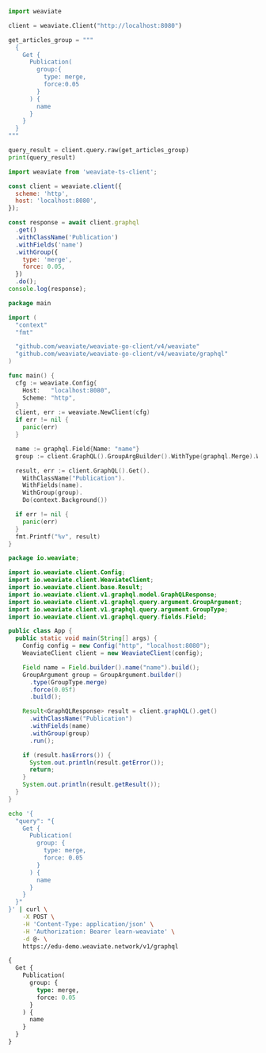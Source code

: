 
<Tabs groupId="languages">
  <TabItem value="py4" label="Python (v4)">
    <FilteredTextBlock
      text={PyCode}
      startMarker="# START MergingEntities"
      endMarker="# END MergingEntities"
      language="py"
    />
  </TabItem>

<TabItem value="py3" label="Python (v3)">

```python
import weaviate

client = weaviate.Client("http://localhost:8080")

get_articles_group = """
  {
    Get {
      Publication(
        group:{
          type: merge,
          force:0.05
        }
      ) {
        name
      }
    }
  }
"""

query_result = client.query.raw(get_articles_group)
print(query_result)
```

</TabItem>
<TabItem value="js" label="JavaScript/TypeScript">

```js
import weaviate from 'weaviate-ts-client';

const client = weaviate.client({
  scheme: 'http',
  host: 'localhost:8080',
});

const response = await client.graphql
  .get()
  .withClassName('Publication')
  .withFields('name')
  .withGroup({
    type: 'merge',
    force: 0.05,
  })
  .do();
console.log(response);
```

</TabItem>
<TabItem value="go" label="Go">

```go
package main

import (
  "context"
  "fmt"

  "github.com/weaviate/weaviate-go-client/v4/weaviate"
  "github.com/weaviate/weaviate-go-client/v4/weaviate/graphql"
)

func main() {
  cfg := weaviate.Config{
    Host:   "localhost:8080",
    Scheme: "http",
  }
  client, err := weaviate.NewClient(cfg)
  if err != nil {
    panic(err)
  }

  name := graphql.Field{Name: "name"}
  group := client.GraphQL().GroupArgBuilder().WithType(graphql.Merge).WithForce(0.05)

  result, err := client.GraphQL().Get().
    WithClassName("Publication").
    WithFields(name).
    WithGroup(group).
    Do(context.Background())

  if err != nil {
    panic(err)
  }
  fmt.Printf("%v", result)
}
```

</TabItem>
<TabItem value="java" label="Java">

```java
package io.weaviate;

import io.weaviate.client.Config;
import io.weaviate.client.WeaviateClient;
import io.weaviate.client.base.Result;
import io.weaviate.client.v1.graphql.model.GraphQLResponse;
import io.weaviate.client.v1.graphql.query.argument.GroupArgument;
import io.weaviate.client.v1.graphql.query.argument.GroupType;
import io.weaviate.client.v1.graphql.query.fields.Field;

public class App {
  public static void main(String[] args) {
    Config config = new Config("http", "localhost:8080");
    WeaviateClient client = new WeaviateClient(config);

    Field name = Field.builder().name("name").build();
    GroupArgument group = GroupArgument.builder()
      .type(GroupType.merge)
      .force(0.05f)
      .build();

    Result<GraphQLResponse> result = client.graphQL().get()
      .withClassName("Publication")
      .withFields(name)
      .withGroup(group)
      .run();

    if (result.hasErrors()) {
      System.out.println(result.getError());
      return;
    }
    System.out.println(result.getResult());
  }
}
```

</TabItem>
<TabItem value="curl" label="Curl">

```bash
echo '{
  "query": "{
    Get {
      Publication(
        group: {
          type: merge,
          force: 0.05
        }
      ) {
        name
      }
    }
  }"
}' | curl \
    -X POST \
    -H 'Content-Type: application/json' \
    -H 'Authorization: Bearer learn-weaviate' \
    -d @- \
    https://edu-demo.weaviate.network/v1/graphql
```

</TabItem>
<TabItem value="graphql" label="GraphQL">

```graphql
{
  Get {
    Publication(
      group: {
        type: merge,
        force: 0.05
      }
    ) {
      name
    }
  }
}
```

</TabItem>
</Tabs>
